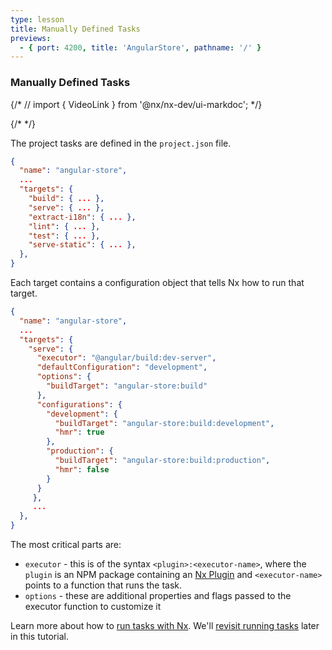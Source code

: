 ```yaml
---
type: lesson
title: Manually Defined Tasks
previews:
  - { port: 4200, title: 'AngularStore', pathname: '/' }
---
```


### Manually Defined Tasks

{/* // import { VideoLink } from '@nx/nx-dev/ui-markdoc'; */}

{/* <VideoLink link="https://youtu.be/ZzTP4bVJEnI?t=160"></VideoLink> */}

The project tasks are defined in the `project.json` file.

```json title="apps/angular-store/project.json"
{
  "name": "angular-store",
  ...
  "targets": {
    "build": { ... },
    "serve": { ... },
    "extract-i18n": { ... },
    "lint": { ... },
    "test": { ... },
    "serve-static": { ... },
  },
}
```

Each target contains a configuration object that tells Nx how to run that target.

```json title="project.json"
{
  "name": "angular-store",
  ...
  "targets": {
    "serve": {
      "executor": "@angular/build:dev-server",
      "defaultConfiguration": "development",
      "options": {
        "buildTarget": "angular-store:build"
      },
      "configurations": {
        "development": {
          "buildTarget": "angular-store:build:development",
          "hmr": true
        },
        "production": {
          "buildTarget": "angular-store:build:production",
          "hmr": false
        }
      }
     },
     ...
  },
}
```

The most critical parts are:

- `executor` - this is of the syntax `<plugin>:<executor-name>`, where the `plugin` is an NPM package containing an [Nx Plugin](/extending-nx/intro/getting-started) and `<executor-name>` points to a function that runs the task.
- `options` - these are additional properties and flags passed to the executor function to customize it

Learn more about how to [run tasks with Nx](/features/run-tasks). We'll [revisit running tasks](#testing-and-linting) later in this tutorial.
